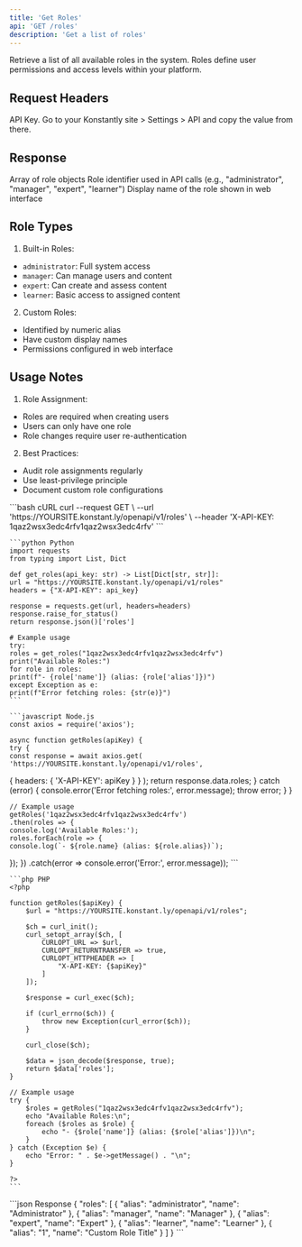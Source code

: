 ```yaml
---
title: 'Get Roles'
api: 'GET /roles'
description: 'Get a list of roles'
---
```


Retrieve a list of all available roles in the system. Roles define user permissions and access levels within your platform.

## Request Headers

<ParamField header="X-API-KEY" type="string" required>
    API Key. Go to your Konstantly site > Settings > API and copy the value from there.
</ParamField>

## Response

<ResponseField name="roles" type="array" required>
    Array of role objects
    <Expandable title="Role properties">
        <ResponseField name="alias" type="string" required>
            Role identifier used in API calls (e.g., "administrator", "manager", "expert", "learner")
        </ResponseField>
        <ResponseField name="name" type="string" required>
            Display name of the role shown in web interface
        </ResponseField>
    </Expandable>
</ResponseField>

## Role Types

1. Built-in Roles:
- `administrator`: Full system access
- `manager`: Can manage users and content
- `expert`: Can create and assess content
- `learner`: Basic access to assigned content

2. Custom Roles:
- Identified by numeric alias
- Have custom display names
- Permissions configured in web interface

## Usage Notes

1. Role Assignment:
- Roles are required when creating users
- Users can only have one role
- Role changes require user re-authentication

2. Best Practices:
- Audit role assignments regularly
- Use least-privilege principle
- Document custom role configurations

<RequestExample>
    ```bash cURL
    curl --request GET \
    --url 'https://YOURSITE.konstant.ly/openapi/v1/roles' \
    --header 'X-API-KEY: 1qaz2wsx3edc4rfv1qaz2wsx3edc4rfv'
    ```

    ```python Python
    import requests
    from typing import List, Dict

    def get_roles(api_key: str) -> List[Dict[str, str]]:
    url = "https://YOURSITE.konstant.ly/openapi/v1/roles"
    headers = {"X-API-KEY": api_key}

    response = requests.get(url, headers=headers)
    response.raise_for_status()
    return response.json()['roles']

    # Example usage
    try:
    roles = get_roles("1qaz2wsx3edc4rfv1qaz2wsx3edc4rfv")
    print("Available Roles:")
    for role in roles:
    print(f"- {role['name']} (alias: {role['alias']})")
    except Exception as e:
    print(f"Error fetching roles: {str(e)}")
    ```

    ```javascript Node.js
    const axios = require('axios');

    async function getRoles(apiKey) {
    try {
    const response = await axios.get(
    'https://YOURSITE.konstant.ly/openapi/v1/roles',
{
    headers: {
    'X-API-KEY': apiKey
}
}
    );
    return response.data.roles;
} catch (error) {
    console.error('Error fetching roles:', error.message);
    throw error;
}
}

    // Example usage
    getRoles('1qaz2wsx3edc4rfv1qaz2wsx3edc4rfv')
    .then(roles => {
    console.log('Available Roles:');
    roles.forEach(role => {
    console.log(`- ${role.name} (alias: ${role.alias})`);
});
})
    .catch(error => console.error('Error:', error.message));
    ```

    ```php PHP
    <?php

    function getRoles($apiKey) {
        $url = "https://YOURSITE.konstant.ly/openapi/v1/roles";

        $ch = curl_init();
        curl_setopt_array($ch, [
            CURLOPT_URL => $url,
            CURLOPT_RETURNTRANSFER => true,
            CURLOPT_HTTPHEADER => [
                "X-API-KEY: {$apiKey}"
            ]
        ]);

        $response = curl_exec($ch);

        if (curl_errno($ch)) {
            throw new Exception(curl_error($ch));
        }

        curl_close($ch);

        $data = json_decode($response, true);
        return $data['roles'];
    }

    // Example usage
    try {
        $roles = getRoles("1qaz2wsx3edc4rfv1qaz2wsx3edc4rfv");
        echo "Available Roles:\n";
        foreach ($roles as $role) {
            echo "- {$role['name']} (alias: {$role['alias']})\n";
        }
    } catch (Exception $e) {
        echo "Error: " . $e->getMessage() . "\n";
    }

    ?>
    ```
</RequestExample>

<ResponseExample>
    ```json Response
    {
        "roles": [
    {
        "alias": "administrator",
        "name": "Administrator"
    },
    {
        "alias": "manager",
        "name": "Manager"
    },
    {
        "alias": "expert",
        "name": "Expert"
    },
    {
        "alias": "learner",
        "name": "Learner"
    },
    {
        "alias": "1",
        "name": "Custom Role Title"
    }
        ]
    }
    ```
</ResponseExample>